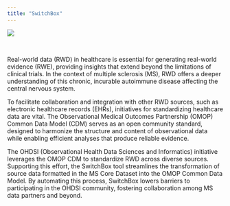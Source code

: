 ```yaml
---
title: "SwitchBox"
---
```


[![](img/SwitchBox.png)](https://github.com/UHasselt-BiomedicalDataSciences/switchbox/blob/main/img/SwitchBox.PNG)

<br>

Real-world data (RWD) in healthcare is essential for generating real-world evidence (RWE), providing insights that extend beyond the limitations of clinical trials. In the context of multiple sclerosis (MS), RWD offers a deeper understanding of this chronic, incurable autoimmune disease affecting the central nervous system.

To facilitate collaboration and integration with other RWD sources, such as electronic healthcare records (EHRs), initiatives for standardizing healthcare data are vital. The Observational Medical Outcomes Partnership (OMOP) Common Data Model (CDM) serves as an open community standard, designed to harmonize the structure and content of observational data while enabling efficient analyses that produce reliable evidence.

The OHDSI (Observational Health Data Sciences and Informatics) initiative leverages the OMOP CDM to standardize RWD across diverse sources. Supporting this effort, the SwitchBox tool streamlines the transformation of source data formatted in the MS Core Dataset into the OMOP Common Data Model. By automating this process, SwitchBox lowers barriers to participating in the OHDSI community, fostering collaboration among MS data partners and beyond.